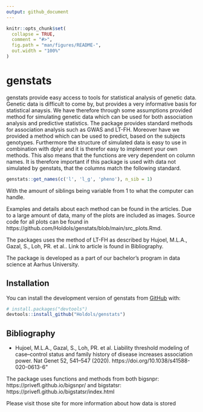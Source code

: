 ```yaml
---
output: github_document
---
```


<!-- README.md is generated from README.Rmd. Please edit that file -->

```r
knitr::opts_chunk$set(
  collapse = TRUE,
  comment = "#>",
  fig.path = "man/figures/README-",
  out.width = "100%"
)
```

# genstats

<!-- badges: start -->
<!-- badges: end -->


genstats provide easy access to tools for statistical analysis of
genetic data. Genetic data is difficult to come by, but provides a very
informative basis for statistical anaysis. We have therefore through some
assumptions provided method for simulating genetic data which can be
used for both association analysis and predictive statistics. The
package provides standard methods for association analysis such as GWAS
and LT-FH. Moreover have we provided a method which can be used to predict, 
based on the subjects genotypes.
Furthermore the structure of simulated data is easy to use in
combination with dplyr and it is therefor easy to implement your own
methods. This also means that the functions are very dependent on column names.
It is therefore important if this package is used with data not simulated by genstats, 
that the columns match the following standard.

```r
genstats::get_names(c('l', 'l_g', 'pheno'), n_sib = 1)
```
With the amount of siblings being variable from 1 to what the computer can handle.

Examples and details about each method can be found in the articles. Due to a large amount of data, many of the plots are included as images.
Source code for all plots can be found in https://github.com/Holdols/genstats/blob/main/src_plots.Rmd. 


The packages uses the method of LT-FH as described by Hujoel, M.L.A.,
Gazal, S., Loh, PR. et al.. Link to article is found in Bibliography.

The package is developed as a part of our bachelor’s program in data
science at Aarhus University.



## Installation

You can install the development version of genstats from [GitHub](https://github.com/) with:

``` r
# install.packages("devtools")
devtools::install_github("Holdols/genstats")
```

## Bibliography
* Hujoel, M.L.A., Gazal, S., Loh, PR. et al. Liability threshold modeling of case–control status and family history of disease increases association power. Nat Genet 52, 541–547 (2020). https://doi.org/10.1038/s41588-020-0613-6"

The package uses functions and methods from both bigsnpr: https://privefl.github.io/bigsnpr/  and bigstatsr: https://privefl.github.io/bigstatsr/index.html

Please visit those site for more information about how data is stored
